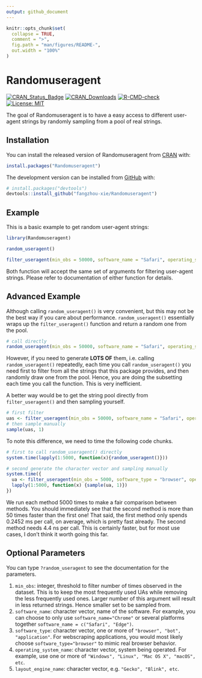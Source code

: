 ```yaml
---
output: github_document
---
```


<!-- README.md is generated from README.Rmd. Please edit that file -->

```r
knitr::opts_chunk$set(
  collapse = TRUE,
  comment = ">",
  fig.path = "man/figures/README-",
  out.width = "100%"
)
```

# Randomuseragent

<!-- badges: start -->
[![CRAN_Status_Badge](http://www.r-pkg.org/badges/version/Randomuseragent)](https://CRAN.R-project.org/package=Randomuseragent)
[![CRAN_Downloads](http://cranlogs.r-pkg.org/badges/grand-total/Randomuseragent)](https://CRAN.R-project.org/package=Randomuseragent)
[![R-CMD-check](https://github.com/fangzhou-xie/Randomuseragent/workflows/R-CMD-check/badge.svg)](https://github.com/fangzhou-xie/Randomuseragent/actions)
[![License: MIT](https://img.shields.io/badge/License-MIT-yellow.svg)](https://opensource.org/licenses/MIT)
<!-- badges: end -->

The goal of Randomuseragent is to have a easy access to different user-agent strings
by randomly sampling from a pool of real strings.

## Installation

You can install the released version of Randomuseragent from [CRAN](https://CRAN.R-project.org) with:

```r
install.packages("Randomuseragent")
```

The development version can be installed from [GitHub](https://github.com/) with:

```r
# install.packages("devtools")
devtools::install_github("fangzhou-xie/Randomuseragent")
```

<!-- The package is currently under active development and will be submitted to CRAN soon.s -->

## Example

This is a basic example to get random user-agent strings:

```r
library(Randomuseragent)

random_useragent()

filter_useragent(min_obs = 50000, software_name = "Safari", operating_system_name = "Mac OS X")
```

Both function will accept the same set of arguments for filtering user-agent strings. Please refer
to documentation of either function for details.

## Advanced Example

Although calling `random_useragent()` is very convenient, but this may not be the best way
if you care about performance. `random_useragent()` essentially wraps up the `filter_useragent()` 
function and return a random one from the pool.
<!-- This is great if you just want to get a random UA string. -->

```r
# call directly
random_useragent(min_obs = 50000, software_name = "Safari", operating_system_name = "Mac OS X")
```

However, if you need to generate **LOTS OF** them, i.e. calling `random_useragent()` repeatedly,
each time you call `random_useragent()` you need first to filter from all the strings that
this package provides, and then randomly draw one from the pool.
Hence, you are doing the subsetting each time you call the function.
This is very inefficient.

A better way would be to get the string pool directly from `filter_useragent()` and then sampling yourself.

```r
# first filter
uas <- filter_useragent(min_obs = 50000, software_name = "Safari", operating_system_name = "Mac OS X")
# then sample manually
sample(uas, 1)
```

To note this difference, we need to time the following code chunks.

```r
# first to call random_useragent() directly
system.time(lapply(1:5000, function(x){random_useragent()}))
```

```r
# second generate the character vector and sampling manually
system.time({
  ua <- filter_useragent(min_obs = 5000, software_type = "browser", operating_system_name = "Windows")
  lapply(1:5000, function(x) {sample(ua, 1)})
})
```

We run each method 5000 times to make a fair comparison between methods. You should immediately see
that the second method is more than 50 times faster than the first one!
That said, the first method only spends 0.2452 ms per call, on average,
which is pretty fast already.
The second method needs 4.4 ns per call. This is certainly faster, but for most use cases,
I don't think it worth going this far.

## Optional Parameters

You can type `?random_useragent` to see the documentation for the parameters.

1. `min_obs`: integer, threshold to filter number of times observed in the dataset. This is to keep the most frequently
used UAs while removing the less frequently used ones. Larger number of this argument will result in less
returned strings. Hence smaller set to be sampled from.
2. `software_name`: character vector, name of the software. For example, you can choose to only use 
`software_name="Chrome"` or several platforms together `software_name = c("Safari", "Edge")`.
3. `software_type`: character vector, one or more of `"browser", "bot", "application"`.
For webscraping applications, you would most likely choose `software_type="browser"` to mimic
real browser behavior.
4. `operating_system_name`: character vector, system being operated. For example, use one or more of
`"Windows", "Linux", "Mac OS X", "macOS", etc`.
5. `layout_engine_name`: character vector, e.g. `"Gecko", "Blink", etc`.

<!-- What is special about using `README.Rmd` instead of just `README.md`? You can include R chunks like so: -->

<!-- ```{r cars} -->
<!-- summary(cars) -->
<!-- ``` -->

<!-- You'll still need to render `README.Rmd` regularly, to keep `README.md` up-to-date. `devtools::build_readme()` is handy for this. You could also use GitHub Actions to re-render `README.Rmd` every time you push. An example workflow can be found here: <https://github.com/r-lib/actions/tree/master/examples>. -->

<!-- You can also embed plots, for example: -->

<!-- ```{r pressure, echo = FALSE} -->
<!-- plot(pressure) -->
<!-- ``` -->

<!-- In that case, don't forget to commit and push the resulting figure files, so they display on GitHub and CRAN. -->
